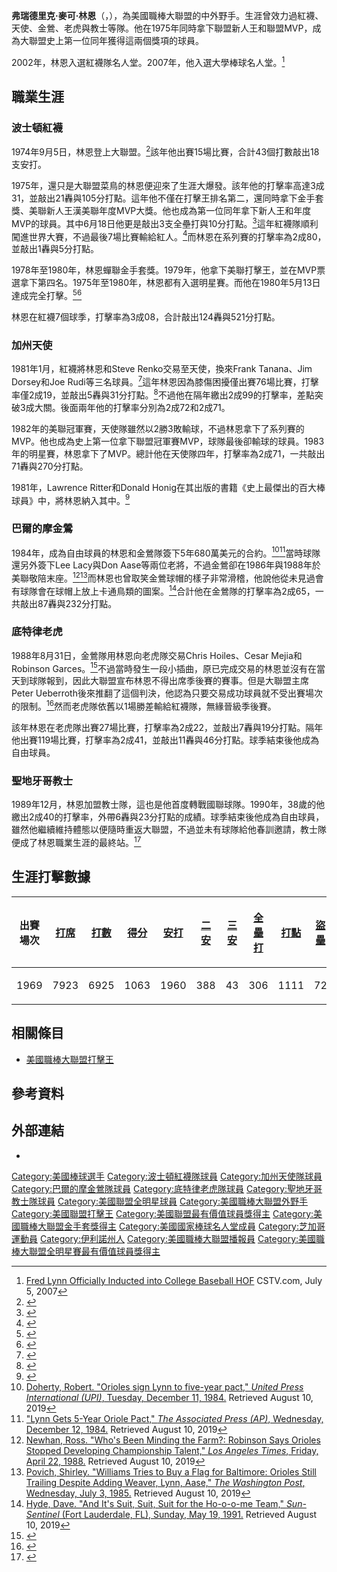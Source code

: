 {{Infobox baseball biography
|name        = 弗瑞德·林恩<br />Fred Lynn
|image       = Fred Lynn at an autograph signing in Manchester, New Hampshire.jpg
|image_size  =
|caption     = 2007年的林恩
|position    = [[中外野手|中外野手]]
|bats        = 左
|throws      = 左
|birth_date  = {{Birth date and age|mf=yes|1952|2|3}}
|birth_place = {{USA}}[[伊利諾州|伊利諾州]][[芝加哥|芝加哥]]
|death_date  = 
|death_place = 
|debutleague = 美國職棒大聯盟
|debutdate   = 9月5日
|debutyear   = 1974年
|debutteam   = 波士頓紅襪
|finalleague = 美國職棒大聯盟
|finaldate   = 10月3日
|finalyear   = 1990年
|finalteam   = 聖地牙哥教士
|statleague  = 美國職棒大聯盟
|stat1label  = [[打擊率|打擊率]]
|stat1value  = .283
|stat2label  = [[全壘打|全壘打]]
|stat2value  = 306
|stat3label  = [[打點|打點]]
|stat3value  = 1111
|teams=
* [[波士頓紅襪|波士頓紅襪]] ({{mlby|1974}}–{{mlby|1980}})
* [[加州天使|加州天使]] ({{mlby|1981}}–{{mlby|1984}})
* [[巴爾的摩金鶯|巴爾的摩金鶯]] ({{mlby|1985}}–{{mlby|1988}})
* [[底特律老虎|底特律老虎]] ({{mlby|1988}}–{{mlby|1989}})
* [[聖地牙哥教士|聖地牙哥教士]] ({{mlby|1900}})
|highlights=
* 9×[[美國職棒大聯盟全明星賽|全明星賽]] ([[1975年美國職棒大聯盟全明星賽|1975]]–[[1983年美國職棒大聯盟全明星賽|1983]])
* [[美國職棒大聯盟最有價值球員獎|美聯MVP]] (1975)
* [[美國職棒大聯盟年度最佳新人獎|美聯新人王]] (1975)
* [[國家聯盟冠軍賽|國聯冠軍賽]]MVP (1982)
* 4×[[美國職棒大聯盟金手套獎|金手套獎]] (1975,1978–1980)
* [[美國職棒大聯盟打擊王|美聯打擊王]] (1979)
* [[波士頓紅襪名人堂|波士頓紅襪名人堂]]
|hoflink  = 美國國家棒球名人堂暨博物館
|hoftype  = 美國棒球名人堂
|hofdate  = 
|hofvote  = 
|hofmethod= 
}}
'''弗瑞德里克·麥可·林恩'''（{{lang-en|Fredric Michael Lynn}}，{{bd|1952年|2月3日|}}），為美國職棒大聯盟的中外野手。生涯曾效力過紅襪、天使、金鶯、老虎與教士等隊。他在1975年同時拿下聯盟新人王和聯盟MVP，成為大聯盟史上第一位同年獲得這兩個獎項的球員。

2002年，林恩入選紅襪隊名人堂。2007年，他入選大學棒球名人堂。<ref>[http://www.cstv.com/sports/m-basebl/stories/070507aab.html Fred Lynn Officially Inducted into College Baseball HOF] {{Wayback|url=http://www.cstv.com/sports/m-basebl/stories/070507aab.html |date=20171201081953 }} CSTV.com, July 5, 2007</ref>
==職業生涯==
===波士頓紅襪===
1974年9月5日，林恩登上大聯盟。<ref>{{cite web |url=http://www.retrosheet.org/boxesetc/1974/B09050BOS1974.htm |title=Milwaukee Brewers 4, Boston Red Sox 3 |website=[[Retrosheet|Retrosheet]] |date=September 5, 1974 |access-date=2020-09-29 |archive-date=2021-03-08 |archive-url=https://web.archive.org/web/20210308130328/https://www.retrosheet.org/boxesetc/1974/B09050BOS1974.htm }}</ref>該年他出賽15場比賽，合計43個打數敲出18支安打。

1975年，還只是大聯盟菜鳥的林恩便迎來了生涯大爆發。該年他的打擊率高達3成31，並敲出21轟與105分打點。這年他不僅在打擊王排名第二，還同時拿下金手套獎、美聯新人王漢美聯年度MVP大獎。他也成為第一位同年拿下新人王和年度MVP的球員。其中6月18日他更是敲出3支全壘打與10分打點。<ref>{{cite web |url=http://www.retrosheet.org/boxesetc/1975/B06180DET1975.htm |title=Boston Red Sox 15, Detroit Tigers 1 |website=[[Retrosheet|Retrosheet]] |date=June 18, 1975 |access-date=2020-09-29 |archive-date=2022-03-26 |archive-url=https://web.archive.org/web/20220326232901/https://www.retrosheet.org/boxesetc/1975/B06180DET1975.htm }}</ref>這年紅襪隊順利闖進世界大賽，不過最後7場比賽輸給紅人。<ref>{{cite news |url=https://www.newspapers.com/clip/15485840/combination_of_rice_lynn_unmatched_in/ |title=Combination of Rice, Lynn unmatched in baseball |agency=[[Associated_Press|AP]] |newspaper=[[The_Arizona_Republic|The Arizona Republic]] |location=[[Phoenix,_Arizona|Phoenix, Arizona]] |date=August 17, 1979 |accessdate=November 30, 2017 |via=newspapers.com |archive-date=2017-12-01 |archive-url=https://web.archive.org/web/20171201082240/https://www.newspapers.com/clip/15485840/combination_of_rice_lynn_unmatched_in/ |dead-url=no }}</ref>而林恩在系列賽的打擊率為2成80，並敲出1轟與5分打點。

1978年至1980年，林恩蟬聯金手套獎。1979年，他拿下美聯打擊王，並在MVP票選拿下第四名。1975年至1980年，林恩都有入選明星賽。而他在1980年5月13日達成完全打擊。<ref>{{cite web |url=http://www.retrosheet.org/boxesetc/1980/B05130BOS1980.htm |title=Boston Red Sox 10, Minnesota Twins 5 |website=[[Retrosheet|Retrosheet]] |date=May 13, 1980 |accessdate=2020-09-29 |archive-date=2015-09-24 |archive-url=https://web.archive.org/web/20150924135830/http://www.retrosheet.org/boxesetc/1980/B05130BOS1980.htm |dead-url=no }}</ref><ref>{{cite news |url=http://www.masslive.com/redsox/index.ssf/2015/06/list_of_the_20_boston_red_sox.html |title=List of the 20 Boston Red Sox players who have hit for the cycle starting with Brock Holt |first=Christopher |last=Smith |website=masslive.com |date=June 17, 2015 |accessdate=October 19, 2017 |archive-date=2018-06-12 |archive-url=https://web.archive.org/web/20180612184523/https://www.masslive.com/redsox/index.ssf/2015/06/list_of_the_20_boston_red_sox.html |dead-url=no }}</ref>

林恩在紅襪7個球季，打擊率為3成08，合計敲出124轟與521分打點。
===加州天使===
1981年1月，紅襪將林恩和Steve Renko交易至天使，換來Frank Tanana、Jim Dorsey和Joe Rudi等三名球員。<ref>{{cite web |url=https://www.nytimes.com/1981/01/24/sports/angels-obtain-lynn-from-the-red-sox-for-tanana-rudi.html |title=Angels Obtain Lynn from the Red Sox for Tanana, Rudi |first=Joseph |last=Durso |newspaper=[[The_New_York_Times|The New York Times]] |date=January 24, 1981 |accessdate=November 30, 2017 |archive-date=2020-02-28 |archive-url=https://web.archive.org/web/20200228205508/https://www.nytimes.com/1981/01/24/sports/angels-obtain-lynn-from-the-red-sox-for-tanana-rudi.html |dead-url=no }}</ref>這年林恩因為膝傷困擾僅出賽76場比賽，打擊率僅2成19，並敲出5轟與31分打點。<ref>{{cite web |url=https://www.upi.com/Archives/1981/09/24/Sports-Briefs/6216370152000/ |title=Sports Briefs |agency=[[United_Press_International|UPI]] |website=upi.com |date=September 24, 1981 |accessdate=November 30, 2017 |archive-date=2017-12-01 |archive-url=https://web.archive.org/web/20171201081858/https://www.upi.com/Archives/1981/09/24/Sports-Briefs/6216370152000/ |dead-url=no }}</ref>不過他在隔年繳出2成99的打擊率，差點突破3成大關。後面兩年他的打擊率分別為2成72和2成71。

1982年的美聯冠軍賽，天使隊雖然以2勝3敗輸球，不過林恩拿下了系列賽的MVP。他也成為史上第一位拿下聯盟冠軍賽MVP，球隊最後卻輸球的球員。1983年的明星賽，林恩拿下了MVP。總計他在天使隊四年，打擊率為2成71，一共敲出71轟與270分打點。

1981年，Lawrence Ritter和Donald Honig在其出版的書籍《史上最傑出的百大棒球員》中，將林恩納入其中。<ref>{{cite book |first1=Lawrence |last1=Ritter |first2=Donald |last2=Honig |title=The 100 Greatest Baseball Players of All Time |publisher=[[Crown_Publishing_Group|Crown Publishers]] |date=1981 |asin=B002XGBODQ |url=https://www.amazon.com/100-Greatest-Baseball-Players-Time/dp/B002XGBODQ/ |access-date=2020-09-29 |archive-date=2021-03-09 |archive-url=https://web.archive.org/web/20210309022838/https://www.amazon.com/100-Greatest-Baseball-Players-Time/dp/B002XGBODQ/ }}</ref>
===巴爾的摩金鶯===
1984年，成為自由球員的林恩和金鶯隊簽下5年680萬美元的合約。<ref>[https://www.upi.com/Archives/1984/12/11/Orioles-sign-Lynn-to-five-year-pact/2025471589200/ Doherty, Robert. "Orioles sign Lynn to five-year pact," ''United Press International (UPI)'', Tuesday, December 11, 1984.] {{Wayback|url=https://www.upi.com/Archives/1984/12/11/Orioles-sign-Lynn-to-five-year-pact/2025471589200/ |date=20190810065844 }} Retrieved August 10, 2019</ref><ref>[https://www.nytimes.com/1984/12/12/sports/lynn-gets-5-year-oriole-pact.html "Lynn Gets 5-Year Oriole Pact," ''The Associated Press (AP)'', Wednesday, December 12, 1984.] {{Wayback|url=https://www.nytimes.com/1984/12/12/sports/lynn-gets-5-year-oriole-pact.html |date=20190810093115 }} Retrieved August 10, 2019</ref>當時球隊還另外簽下Lee Lacy與Don Aase等兩位老將，不過金鶯卻在1986年與1988年於美聯敬陪末座。<ref>[https://www.latimes.com/archives/la-xpm-1988-04-22-sp-2099-story.html Newhan, Ross. "Who's Been Minding the Farm?: Robinson Says Orioles Stopped Developing Championship Talent," ''Los Angeles Times'', Friday, April 22, 1988.] {{Wayback|url=https://www.latimes.com/archives/la-xpm-1988-04-22-sp-2099-story.html |date=20190810081148 }} Retrieved August 10, 2019</ref><ref>[https://www.latimes.com/archives/la-xpm-1985-07-03-sp-10318-story.html Povich, Shirley. "Williams Tries to Buy a Flag for Baltimore: Orioles Still Trailing Despite Adding Weaver, Lynn, Aase," ''The Washington Post'', Wednesday, July 3, 1985.] {{Wayback|url=https://www.latimes.com/archives/la-xpm-1985-07-03-sp-10318-story.html |date=20190810065845 }} Retrieved August 10, 2019</ref>而林恩也曾取笑金鶯球帽的樣子非常滑稽，他說他從未見過會有球隊會在球帽上放上卡通鳥類的圖案。<ref>[https://www.sun-sentinel.com/news/fl-xpm-1991-05-19-9102270476-story.html Hyde, Dave. "And It's Suit, Suit, Suit for the Ho-o-o-me Team," ''Sun-Sentinel'' (Fort Lauderdale, FL), Sunday, May 19, 1991.] {{Wayback|url=https://www.sun-sentinel.com/news/fl-xpm-1991-05-19-9102270476-story.html |date=20190810073048 }} Retrieved August 10, 2019</ref>合計他在金鶯隊的打擊率為2成65，一共敲出87轟與232分打點。
===底特律老虎===
1988年8月31日，金鶯隊用林恩向老虎隊交易Chris Hoiles、Cesar Mejia和Robinson Garces。<ref>{{cite web |url=http://sabr.org/bioproj/person/7fb674d5 |title=Fred Lynn |first=Tom |last=Nahigian |website=[[Society_for_American_Baseball_Research|Society for American Baseball Research]] |accessdate=March 19, 2018 |archive-date=2020-04-23 |archive-url=https://web.archive.org/web/20200423174721/https://sabr.org/bioproj/person/7fb674d5 |dead-url=no }}</ref>不過當時發生一段小插曲，原已完成交易的林恩並沒有在當天到球隊報到，因此大聯盟宣布林恩不得出席季後賽的賽事。但是大聯盟主席Peter Ueberroth後來推翻了這個判決，他認為只要交易成功球員就不受出賽場次的限制。<ref>{{cite news |url=https://www.newspapers.com/clip/15491638/lynn_playoff_ban_to_be_lifted/ |title=Lynn playoff ban to be lifted |first=Jerome |last=Holtzman |newspaper=[[Chicago_Tribune|Chicago Tribune]] |date=September 8, 1988 |accessdate=November 30, 2017 |via=newspapers.com |archive-date=2017-12-01 |archive-url=https://web.archive.org/web/20171201131516/https://www.newspapers.com/clip/15491638/lynn_playoff_ban_to_be_lifted/ |dead-url=no }}</ref>然而老虎隊依舊以1場勝差輸給紅襪隊，無緣晉級季後賽。

該年林恩在老虎隊出賽27場比賽，打擊率為2成22，並敲出7轟與19分打點。隔年他出賽119場比賽，打擊率為2成41，並敲出11轟與46分打點。球季結束後他成為自由球員。
===聖地牙哥教士===
1989年12月，林恩加盟教士隊，這也是他首度轉戰國聯球隊。1990年，38歲的他繳出2成40的打擊率，外帶6轟與23分打點的成績。球季結束後他成為自由球員，雖然他繼續維持體態以便隨時重返大聯盟，不過並未有球隊給他春訓邀請，教士隊便成了林恩職業生涯的最終站。<ref>{{cite web |url=https://www.newspapers.com/clip/15492182/fred_lynn_adjusts_to_life_out_of/ |title=Fred Lynn adjusts to life out of baseball |newspaper=[[The_Greenville_News|The Greenville News]] |location=[[Greenville,_South_Carolina|Greenville, South Carolina]] |date=June 20, 1991 |accessdate=November 30, 2017 |via=newspapers.com |archive-date=2017-12-01 |archive-url=https://web.archive.org/web/20171201181953/https://www.newspapers.com/clip/15492182/fred_lynn_adjusts_to_life_out_of/ |dead-url=no }}</ref>
==生涯打擊數據==
{| class="wikitable"
! 出賽場次!! [[打席數|打席]]!! [[打數|打數]]!! [[得分_(棒球)|得分]]!! [[安打|安打]]!! [[二壘安打|二安]]
! [[三壘安打|三安]]!! [[全壘打|全壘打]]!! [[打點|打點]]!! [[盜壘|盜壘]]
! [[保送|保送]]!! [[三振|三振]]!! [[打擊率|打擊率]]!! [[上壘率|上壘率]]!! [[長打率|長打率]]
! [[觸身球|觸身球]]!! 守備率
|-
| 1969 || 7923 || 6925 || 1063 || 1960 || 388 || 43 || 306 || 1111 || 72 || 857 || 1116 || .283 || .360 || .484 || 30 || .988
|}

==相關條目==
*[[美國職棒大聯盟打擊王|美國職棒大聯盟打擊王]]
==參考資料==
{{Reflist|2}}
==外部連結==
{{Commons category|Fred Lynn}}
{{Baseballstats|mlb=118040|espn=192|br=l/lynnfr01|fangraphs=1007872}}
*{{台灣棒球維基館|Fred_Lynn}}

{{s-start}}
{{s-ach|ach}}
{{Succession box| before = Iván DeJesús | title = [[完全打擊|完全打擊]]| years = May 13, 1980 | after = Mike Easler}}
{{s-end}}

{{AL MVPs}}
{{Major League Baseball All-Star Game MVPs}}
{{美聯社年度最佳男運動員}}

{{DEFAULTSORT:Lynn, Fred}}
[[Category:美國棒球選手|Category:美國棒球選手]]
[[Category:波士頓紅襪隊球員|Category:波士頓紅襪隊球員]]
[[Category:加州天使隊球員|Category:加州天使隊球員]]
[[Category:巴爾的摩金鶯隊球員|Category:巴爾的摩金鶯隊球員]]
[[Category:底特律老虎隊球員|Category:底特律老虎隊球員]]
[[Category:聖地牙哥教士隊球員|Category:聖地牙哥教士隊球員]]
[[Category:美國聯盟全明星球員|Category:美國聯盟全明星球員]]
[[Category:美國職棒大聯盟外野手|Category:美國職棒大聯盟外野手]]
[[Category:美國聯盟打擊王|Category:美國聯盟打擊王]]
[[Category:美國聯盟最有價值球員獎得主|Category:美國聯盟最有價值球員獎得主]]
[[Category:美國職棒大聯盟金手套獎得主|Category:美國職棒大聯盟金手套獎得主]]
[[Category:美國國家棒球名人堂成員|Category:美國國家棒球名人堂成員]]
[[Category:芝加哥運動員|Category:芝加哥運動員]]
[[Category:伊利諾州人|Category:伊利諾州人]]
[[Category:美國職棒大聯盟播報員|Category:美國職棒大聯盟播報員]]
[[Category:美國職棒大聯盟全明星賽最有價值球員獎得主|Category:美國職棒大聯盟全明星賽最有價值球員獎得主]]
